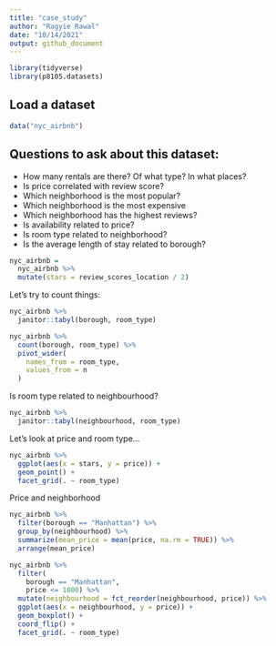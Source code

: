 ```yaml
---
title: "case_study"
author: "Ragyie Rawal"
date: "10/14/2021"
output: github_document
---
```


```r
library(tidyverse)
library(p8105.datasets)
```

## Load a dataset 

```r
data("nyc_airbnb")
```

## Questions to ask about this dataset: 
* How many rentals are there? Of what type? In what places? 
* Is price correlated with review score? 
* Which neighborhood is the most popular?
* Which neighborhood is the most expensive
* Which neighborhood has the highest reviews? 
* Is availability related to price?
* Is room type related to neighborhood? 
* Is the average length of stay related to borough? 

```r
nyc_airbnb = 
  nyc_airbnb %>% 
  mutate(stars = review_scores_location / 2) 
```

Let's try to count things: 

```r
nyc_airbnb %>% 
  janitor::tabyl(borough, room_type)

nyc_airbnb %>% 
  count(borough, room_type) %>% 
  pivot_wider(
    names_from = room_type,
    values_from = n
  )
```

Is room type related to neighbourhood?  

```r
nyc_airbnb %>% 
  janitor::tabyl(neighbourhood, room_type)

```

Let's look at price and room type...

```r
nyc_airbnb %>% 
  ggplot(aes(x = stars, y = price)) + 
  geom_point() +
  facet_grid(. ~ room_type)
```

Price and neighborhood

```r
nyc_airbnb %>% 
  filter(borough == "Manhattan") %>% 
  group_by(neighbourhood) %>% 
  summarize(mean_price = mean(price, na.rm = TRUE)) %>% 
  arrange(mean_price)

nyc_airbnb %>% 
  filter(
    borough == "Manhattan",
    price <= 1000) %>% 
  mutate(neighbourhood = fct_reorder(neighbourhood, price)) %>% 
  ggplot(aes(x = neighbourhood, y = price)) +
  geom_boxplot() +
  coord_flip() +
  facet_grid(. ~ room_type)
```

